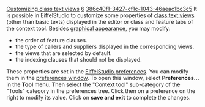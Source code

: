[[Property:title|Customizing class text views]]
[[Property:weight|6]]
[[Property:uuid|386c40f1-3427-cf1c-1043-46aeac1bc3c5]]
It is possible in EiffelStudio to customize some properties of [[Formatted information about compiled classes and features|class text views]]  (other than basic texts) displayed in the editor or class and feature tabs of the context tool. Besides [[Changing texts display|graphical appearance]], you may modify: 
* the order of feature clauses.
* the type of callers and suppliers displayed in the corresponding views.
* the views that are selected by default.
* the indexing clauses that should not be displayed.
These properties are set in the [[EiffelStudio preferences]]. You can modify them in the [[Preference window overview|preferences window]]. To open this window, select '''Preferences...''' in the '''Tool''' menu. Then select the "Context tool" sub-category of the "Tools" category in the preferences tree. Click then on a preference on the right to modify its value. 
Click on '''save and exit''' to complete the changes. 

{{seealso|<br/>
[[Preference window overview|Preference window description]]  <br/>
[[EiffelStudio preferences]]  }}




